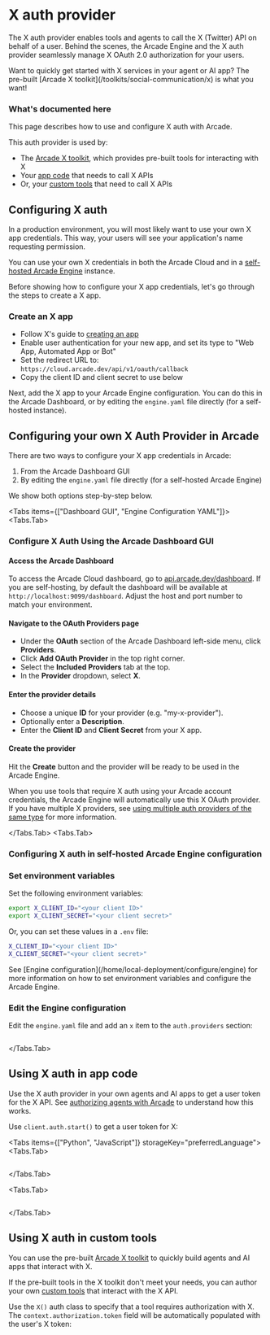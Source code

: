 
# X auth provider

The X auth provider enables tools and agents to call the X (Twitter) API on behalf of a user. Behind the scenes, the Arcade Engine and the X auth provider seamlessly manage X OAuth 2.0 authorization for your users.

<Tip>
  Want to quickly get started with X services in your agent or AI app? The
  pre-built [Arcade X toolkit](/toolkits/social-communication/x) is what you
  want!
</Tip>

### What's documented here

This page describes how to use and configure X auth with Arcade.

This auth provider is used by:

- The [Arcade X toolkit](/toolkits/social-communication/x), which provides pre-built tools for interacting with X
- Your [app code](#using-x-auth-in-app-code) that needs to call X APIs
- Or, your [custom tools](#using-x-auth-in-custom-tools) that need to call X APIs

## Configuring X auth

In a production environment, you will most likely want to use your own X app credentials. This way, your users will see your application's name requesting permission.

You can use your own X credentials in both the Arcade Cloud and in a [self-hosted Arcade Engine](/home/local-deployment/install/local) instance.

Before showing how to configure your X app credentials, let's go through the steps to create a X app.

### Create an X app

- Follow X's guide to [creating an app](https://developer.x.com/en/docs/x-api/getting-started/getting-access-to-the-x-api)
- Enable user authentication for your new app, and set its type to "Web App, Automated App or Bot"
- Set the redirect URL to: `https://cloud.arcade.dev/api/v1/oauth/callback`
- Copy the client ID and client secret to use below

Next, add the X app to your Arcade Engine configuration. You can do this in the Arcade Dashboard, or by editing the `engine.yaml` file directly (for a self-hosted instance).

## Configuring your own X Auth Provider in Arcade

There are two ways to configure your X app credentials in Arcade:

1. From the Arcade Dashboard GUI
2. By editing the `engine.yaml` file directly (for a self-hosted Arcade Engine)

We show both options step-by-step below.

<Tabs items={["Dashboard GUI", "Engine Configuration YAML"]}>
<Tabs.Tab>

### Configure X Auth Using the Arcade Dashboard GUI

<Steps>

#### Access the Arcade Dashboard

To access the Arcade Cloud dashboard, go to [api.arcade.dev/dashboard](https://api.arcade.dev/dashboard). If you are self-hosting, by default the dashboard will be available at `http://localhost:9099/dashboard`. Adjust the host and port number to match your environment.

#### Navigate to the OAuth Providers page

- Under the **OAuth** section of the Arcade Dashboard left-side menu, click **Providers**.
- Click **Add OAuth Provider** in the top right corner.
- Select the **Included Providers** tab at the top.
- In the **Provider** dropdown, select **X**.

#### Enter the provider details

- Choose a unique **ID** for your provider (e.g. "my-x-provider").
- Optionally enter a **Description**.
- Enter the **Client ID** and **Client Secret** from your X app.

#### Create the provider

Hit the **Create** button and the provider will be ready to be used in the Arcade Engine.

</Steps>

When you use tools that require X auth using your Arcade account credentials, the Arcade Engine will automatically use this X OAuth provider. If you have multiple X providers, see [using multiple auth providers of the same type](/home/auth-providers#using-multiple-providers-of-the-same-type) for more information.

</Tabs.Tab>
<Tabs.Tab>

### Configuring X auth in self-hosted Arcade Engine configuration

<Steps>

### Set environment variables

Set the following environment variables:

```bash
export X_CLIENT_ID="<your client ID>"
export X_CLIENT_SECRET="<your client secret>"
```

Or, you can set these values in a `.env` file:

```bash
X_CLIENT_ID="<your client ID>"
X_CLIENT_SECRET="<your client secret>"
```

<Tip>
  See [Engine configuration](/home/local-deployment/configure/engine) for more information on how
  to set environment variables and configure the Arcade Engine.
</Tip>

### Edit the Engine configuration

Edit the `engine.yaml` file and add an `x` item to the `auth.providers` section:

```yaml file=<rootDir>/examples/code/integrations/x/config_provider.engine.yaml {3-9}

```

</Steps>

</Tabs.Tab>
</Tabs>

## Using X auth in app code

Use the X auth provider in your own agents and AI apps to get a user token for the X API. See [authorizing agents with Arcade](/home/auth/how-arcade-helps) to understand how this works.

Use `client.auth.start()` to get a user token for X:

<Tabs items={["Python", "JavaScript"]} storageKey="preferredLanguage">
<Tabs.Tab>

```python file=<rootDir>/examples/code/integrations/x/custom_auth.py {8-12}

```

</Tabs.Tab>

<Tabs.Tab>

```javascript file=<rootDir>/examples/code/integrations/x/custom_auth.js {8-12}

```

</Tabs.Tab>

</Tabs>

## Using X auth in custom tools

You can use the pre-built [Arcade X toolkit](/toolkits/social-communication/x) to quickly build agents and AI apps that interact with X.

If the pre-built tools in the X toolkit don't meet your needs, you can author your own [custom tools](/home/build-tools/create-a-toolkit) that interact with the X API.

Use the `X()` auth class to specify that a tool requires authorization with X. The `context.authorization.token` field will be automatically populated with the user's X token:

```python file=<rootDir>/examples/code/integrations/x/custom_tool.py {5-6,9-13,21}

```
